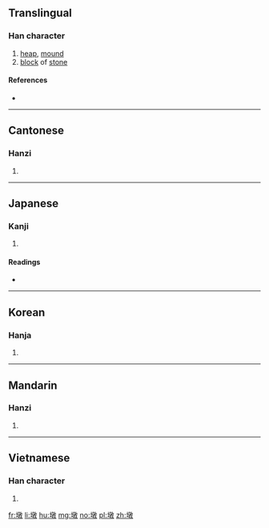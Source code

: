 ==Translingual==

===Han character===
{{Han char|rn=32|rad=土|as=12|sn=15|four=48147|canj=GYDK|ids=⿰土敦}}

# [[heap]], [[mound]]
# [[block]] of [[stone]]

====References====
* {{Han ref|kx=0239.010|dkj=05470|dj=0478.030|hdz=10488.190|uh=58A9|ud=22697|bh=BC5B|bd=48219}}

----

==Cantonese==

===Hanzi===
{{yue-hanzi|jyut=[[dan1]], [[dan2]], [[deon1]]|y=dan1, dan2, deun1}}

# {{defn|lang=yue|sort=土12}}

----

==Japanese==

===Kanji===
{{ja-kanji|grade=|rs=土12}}

# {{defn|lang=ja|sort=土12}}

====Readings====
* {{ja-readings|on=[[とん]] (ton)|kun=}}

----

==Korean==

===Hanja===
{{ko-hanja|hangeul=돈|rv=don|mr=ton}}

# {{defn|lang=ko|sort=土12}}

----

==Mandarin==

===Hanzi===
{{cmn-hanzi|pin=[[dūn]] ([[dun1]])|wg=tun<sup>1</sup>}}

# {{defn|lang=cmn|sort=土12}}

----

==Vietnamese==

===Han character===
{{vi-hantu|[[đôn]]|rs=土12}}

# {{defn|lang=vi|sort=土12}}

[[fr:墩]]
[[li:墩]]
[[hu:墩]]
[[mg:墩]]
[[no:墩]]
[[pl:墩]]
[[zh:墩]]